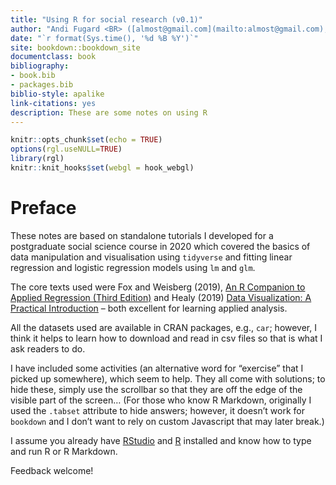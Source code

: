 ```yaml
--- 
title: "Using R for social research (v0.1)"
author: "Andi Fugard <BR> ([almost@gmail.com](mailto:almost@gmail.com), @[InductiveStep](https://twitter.com/InductiveStep))"
date: "`r format(Sys.time(), '%d %B %Y')`"
site: bookdown::bookdown_site
documentclass: book
bibliography:
- book.bib
- packages.bib
biblio-style: apalike
link-citations: yes
description: These are some notes on using R
---
```


```r
knitr::opts_chunk$set(echo = TRUE)
options(rgl.useNULL=TRUE)
library(rgl)
knitr::knit_hooks$set(webgl = hook_webgl)
```



# Preface {-}

These notes are based on standalone tutorials I developed for a postgraduate social science course in 2020 which covered the basics of data manipulation and visualisation using `tidyverse` and fitting linear regression and logistic regression models using `lm` and `glm`.

The core texts used were Fox and Weisberg (2019), [An R Companion to Applied Regression (Third Edition)](https://socialsciences.mcmaster.ca/jfox/Books/Companion/) and Healy (2019) [Data Visualization: A Practical Introduction](https://socviz.co/) -- both excellent for learning applied analysis.

All the datasets used are available in CRAN packages, e.g., `car`; however, I think it helps to learn how to download and read in csv files so that is what I ask readers to do.

I have included some activities (an alternative word for "exercise" that I picked up somewhere), which seem  to help. They all come with solutions; to hide these, simply use the scrollbar so that they are off the edge of the visible part of the screen... (For those who know R Markdown, originally I used the `.tabset` attribute to hide answers; however, it doesn't work for `bookdown` and I don't want to rely on custom Javascript that may later break.)

I assume you already have [RStudio](https://rstudio.com/) and [R](https://cran.r-project.org/) installed and know how to type and run R or R Markdown.

Feedback welcome!